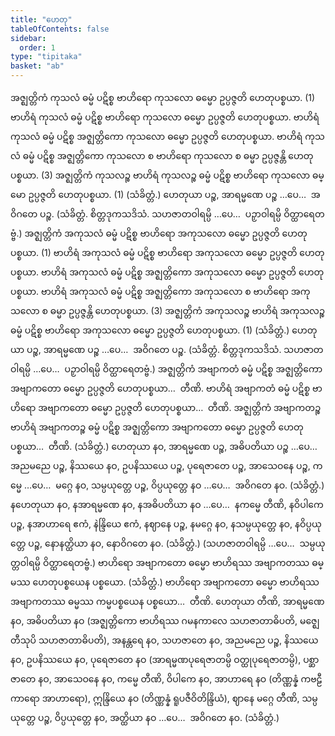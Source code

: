 ```yaml
---
title: "ဟေတု"
tableOfContents: false
sidebar:
  order: 1
type: "tipitaka"
basket: "ab"
---
```



<DynamicBreadcrumb />

<Division number="84">

<Paragraph number="2185">
အဇ္ဈတ္တိကံ ကုသလံ ဓမ္မံ ပဋိစ္စ ဗာဟိရော ကုသလော ဓမ္မော ဥပ္ပဇ္ဇတိ ဟေတုပစ္စယာ. (1)
</Paragraph>

<Paragraph number="2186">
ဗာဟိရံ ကုသလံ ဓမ္မံ ပဋိစ္စ ဗာဟိရော ကုသလော ဓမ္မော ဥပ္ပဇ္ဇတိ ဟေတုပစ္စယာ. ဗာဟိရံ ကုသလံ ဓမ္မံ ပဋိစ္စ အဇ္ဈတ္တိကော ကုသလော ဓမ္မော ဥပ္ပဇ္ဇတိ ဟေတုပစ္စယာ. ဗာဟိရံ ကုသလံ ဓမ္မံ ပဋိစ္စ အဇ္ဈတ္တိကော ကုသလော စ ဗာဟိရော ကုသလော စ ဓမ္မာ ဥပ္ပဇ္ဇန္တိ ဟေတုပစ္စယာ. (3)
</Paragraph>

<Paragraph number="2187">
အဇ္ဈတ္တိကံ ကုသလဉ္စ ဗာဟိရံ ကုသလဉ္စ ဓမ္မံ ပဋိစ္စ ဗာဟိရော ကုသလော ဓမ္မော ဥပ္ပဇ္ဇတိ ဟေတုပစ္စယာ. (1) (သံခိတ္တံ.)
</Paragraph>

</Division>
<Division number="85">

<Paragraph number="2188">
ဟေတုယာ ပဉ္စ, အာရမ္မဏေ ပဉ္စ …ပေ…  အဝိဂတေ ပဉ္စ. (သံခိတ္တံ. စိတ္တဒုကသဒိသံ. သဟဇာတဝါရမ္ပိ …ပေ…  ပဉှာဝါရမ္ပိ ဝိတ္ထာရေတဗ္ဗံ.)
</Paragraph>

</Division>
<Division number="86">

<Paragraph number="2189">
အဇ္ဈတ္တိကံ အကုသလံ ဓမ္မံ ပဋိစ္စ ဗာဟိရော အကုသလော ဓမ္မော ဥပ္ပဇ္ဇတိ ဟေတုပစ္စယာ. (1)
</Paragraph>

<Paragraph number="2190">
ဗာဟိရံ အကုသလံ ဓမ္မံ ပဋိစ္စ ဗာဟိရော အကုသလော ဓမ္မော ဥပ္ပဇ္ဇတိ ဟေတုပစ္စယာ. ဗာဟိရံ အကုသလံ ဓမ္မံ ပဋိစ္စ အဇ္ဈတ္တိကော အကုသလော ဓမ္မော ဥပ္ပဇ္ဇတိ ဟေတုပစ္စယာ. ဗာဟိရံ အကုသလံ ဓမ္မံ ပဋိစ္စ အဇ္ဈတ္တိကော အကုသလော စ ဗာဟိရော အကုသလော စ ဓမ္မာ ဥပ္ပဇ္ဇန္တိ ဟေတုပစ္စယာ. (3)
</Paragraph>

<Paragraph number="2191">
အဇ္ဈတ္တိကံ အကုသလဉ္စ ဗာဟိရံ အကုသလဉ္စ ဓမ္မံ ပဋိစ္စ ဗာဟိရော အကုသလော ဓမ္မော ဥပ္ပဇ္ဇတိ ဟေတုပစ္စယာ. (1) (သံခိတ္တံ.)
</Paragraph>

</Division>
<Division number="87">

<Paragraph number="2192">
ဟေတုယာ ပဉ္စ, အာရမ္မဏေ ပဉ္စ …ပေ…  အဝိဂတေ ပဉ္စ. (သံခိတ္တံ. စိတ္တဒုကသဒိသံ. သဟဇာတဝါရမ္ပိ …ပေ…  ပဉှာဝါရမ္ပိ ဝိတ္ထာရေတဗ္ဗံ.)
</Paragraph>

</Division>
<Division number="88">

<Paragraph number="2193">
အဇ္ဈတ္တိကံ အဗျာကတံ ဓမ္မံ ပဋိစ္စ အဇ္ဈတ္တိကော အဗျာကတော ဓမ္မော ဥပ္ပဇ္ဇတိ ဟေတုပစ္စယာ…  တီဏိ.
</Paragraph>

<Paragraph number="2194">
ဗာဟိရံ အဗျာကတံ ဓမ္မံ ပဋိစ္စ ဗာဟိရော အဗျာကတော ဓမ္မော ဥပ္ပဇ္ဇတိ ဟေတုပစ္စယာ…  တီဏိ.
</Paragraph>

<Paragraph number="2195">
အဇ္ဈတ္တိကံ အဗျာကတဉ္စ ဗာဟိရံ အဗျာကတဉ္စ ဓမ္မံ ပဋိစ္စ အဇ္ဈတ္တိကော အဗျာကတော ဓမ္မော ဥပ္ပဇ္ဇတိ ဟေတုပစ္စယာ…  တီဏိ. (သံခိတ္တံ.)
</Paragraph>

</Division>
<Division number="89">

<Paragraph number="2196">
ဟေတုယာ နဝ, အာရမ္မဏေ ပဉ္စ, အဓိပတိယာ ပဉ္စ …ပေ…  အညမညေ ပဉ္စ, နိဿယေ နဝ, ဥပနိဿယေ ပဉ္စ, ပုရေဇာတေ ပဉ္စ, အာသေဝနေ ပဉ္စ, ကမ္မေ …ပေ…  မဂ္ဂေ နဝ, သမ္ပယုတ္တေ ပဉ္စ, ဝိပ္ပယုတ္တေ နဝ …ပေ…  အဝိဂတေ နဝ. (သံခိတ္တံ.)
</Paragraph>

<Paragraph number="2197">
နဟေတုယာ နဝ, နအာရမ္မဏေ နဝ, နအဓိပတိယာ နဝ …ပေ…  နကမ္မေ တီဏိ, နဝိပါကေ ပဉ္စ, နအာဟာရေ ဧကံ, နဲန္ဒြိယေ ဧကံ, နဈာနေ ပဉ္စ, နမဂ္ဂေ နဝ, နသမ္ပယုတ္တေ နဝ, နဝိပ္ပယုတ္တေ ပဉ္စ, နောနတ္ထိယာ နဝ, နောဝိဂတေ နဝ. (သံခိတ္တံ.)
</Paragraph>

<Paragraph number="2198">
(သဟဇာတဝါရမ္ပိ …ပေ…  သမ္ပယုတ္တဝါရမ္ပိ ဝိတ္ထာရေတဗ္ဗံ.)
</Paragraph>

</Division>
<Division number="90">

<Paragraph number="2199">
ဗာဟိရော အဗျာကတော ဓမ္မော ဗာဟိရဿ အဗျာကတဿ ဓမ္မဿ ဟေတုပစ္စယေန ပစ္စယော. (သံခိတ္တံ.)
</Paragraph>

<Paragraph number="2200">
ဗာဟိရော အဗျာကတော ဓမ္မော ဗာဟိရဿ အဗျာကတဿ ဓမ္မဿ ကမ္မပစ္စယေန ပစ္စယော…  တီဏိ.
</Paragraph>

</Division>
<Division number="91">

<Paragraph number="2201">
ဟေတုယာ တီဏိ, အာရမ္မဏေ နဝ, အဓိပတိယာ နဝ (အဇ္ဈတ္တိကော ဗာဟိရဿ ဂမနကာလေ သဟဇာတာဓိပတိ, မဇ္ဈေ တီသုပိ သဟဇာတာဓိပတိ), အနန္တရေ နဝ, သဟဇာတေ နဝ, အညမညေ ပဉ္စ, နိဿယေ နဝ, ဥပနိဿယေ နဝ, ပုရေဇာတေ နဝ (အာရမ္မဏပုရေဇာတမ္ပိ ဝတ္ထုပုရေဇာတမ္ပိ), ပစ္ဆာဇာတေ နဝ, အာသေဝနေ နဝ, ကမ္မေ တီဏိ, ဝိပါကေ နဝ, အာဟာရေ နဝ (တိဏ္ဏန္နံ ကဗဠီကာရော အာဟာရော), ဣန္ဒြိယေ နဝ (တိဏ္ဏန္နံ ရူပဇီဝိတိန္ဒြိယံ), ဈာနေ မဂ္ဂေ တီဏိ, သမ္ပယုတ္တေ ပဉ္စ, ဝိပ္ပယုတ္တေ နဝ, အတ္ထိယာ နဝ …ပေ…  အဝိဂတေ နဝ. (သံခိတ္တံ.)
</Paragraph>
</Division>